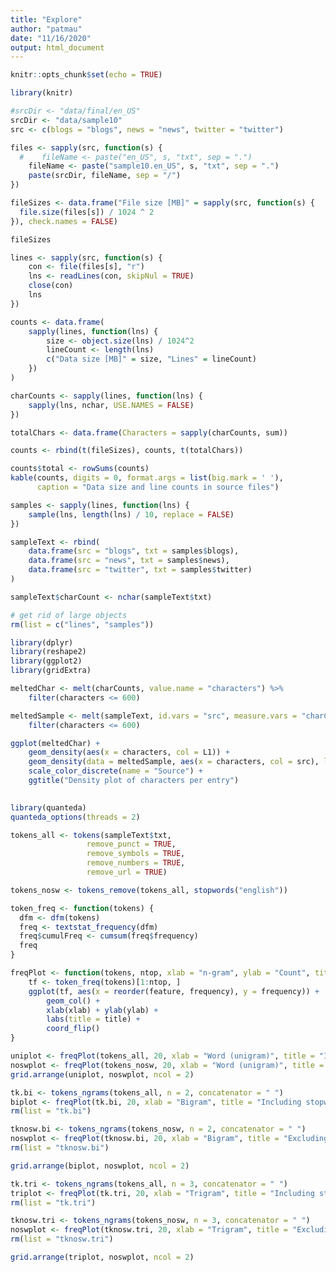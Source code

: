 ```yaml
---
title: "Explore"
author: "patmau"
date: "11/16/2020"
output: html_document
---
```


```r
knitr::opts_chunk$set(echo = TRUE)
```

```r
library(knitr)

#srcDir <- "data/final/en_US"
srcDir <- "data/sample10"
src <- c(blogs = "blogs", news = "news", twitter = "twitter")

files <- sapply(src, function(s) {
  #    fileName <- paste("en_US", s, "txt", sep = ".")
    fileName <- paste("sample10.en_US", s, "txt", sep = ".")
    paste(srcDir, fileName, sep = "/")
})

fileSizes <- data.frame("File size [MB]" = sapply(src, function(s) {
  file.size(files[s]) / 1024 ^ 2
}), check.names = FALSE)

fileSizes

lines <- sapply(src, function(s) {
    con <- file(files[s], "r")
    lns <- readLines(con, skipNul = TRUE)
    close(con)
    lns
})

counts <- data.frame(
    sapply(lines, function(lns) {
        size <- object.size(lns) / 1024^2
        lineCount <- length(lns)
        c("Data size [MB]" = size, "Lines" = lineCount)
    }) 
)

charCounts <- sapply(lines, function(lns) {
    sapply(lns, nchar, USE.NAMES = FALSE)
})

totalChars <- data.frame(Characters = sapply(charCounts, sum))

counts <- rbind(t(fileSizes), counts, t(totalChars))

counts$total <- rowSums(counts)
kable(counts, digits = 0, format.args = list(big.mark = ' '),
      caption = "Data size and line counts in source files")

```

```r

samples <- sapply(lines, function(lns) {
    sample(lns, length(lns) / 10, replace = FALSE)
})

sampleText <- rbind(
    data.frame(src = "blogs", txt = samples$blogs),
    data.frame(src = "news", txt = samples$news),
    data.frame(src = "twitter", txt = samples$twitter)
)

sampleText$charCount <- nchar(sampleText$txt)

# get rid of large objects
rm(list = c("lines", "samples"))

```

```r
library(dplyr)
library(reshape2)
library(ggplot2)
library(gridExtra)

meltedChar <- melt(charCounts, value.name = "characters") %>%
    filter(characters <= 600)

meltedSample <- melt(sampleText, id.vars = "src", measure.vars = "charCount", value.name = "characters") %>%
    filter(characters <= 600)

ggplot(meltedChar) +
    geom_density(aes(x = characters, col = L1)) +
    geom_density(data = meltedSample, aes(x = characters, col = src), linetype = 2) +
    scale_color_discrete(name = "Source") +
    ggtitle("Density plot of characters per entry")
  
```

```r
library(quanteda)
quanteda_options(threads = 2)

tokens_all <- tokens(sampleText$txt,
                 remove_punct = TRUE,
                 remove_symbols = TRUE,
                 remove_numbers = TRUE,
                 remove_url = TRUE)

tokens_nosw <- tokens_remove(tokens_all, stopwords("english"))
```

```r
token_freq <- function(tokens) {
  dfm <- dfm(tokens)
  freq <- textstat_frequency(dfm)
  freq$cumulFreq <- cumsum(freq$frequency)
  freq
}

freqPlot <- function(tokens, ntop, xlab = "n-gram", ylab = "Count", title = NULL) {
    tf <- token_freq(tokens)[1:ntop, ]
    ggplot(tf, aes(x = reorder(feature, frequency), y = frequency)) +
        geom_col() +
        xlab(xlab) + ylab(ylab) +
        labs(title = title) +
        coord_flip()
}
```

```r

uniplot <- freqPlot(tokens_all, 20, xlab = "Word (unigram)", title = "Including stopwords")
noswplot <- freqPlot(tokens_nosw, 20, xlab = "Word (unigram)", title = "Excluding stopwords")
grid.arrange(uniplot, noswplot, ncol = 2)

```

```r

tk.bi <- tokens_ngrams(tokens_all, n = 2, concatenator = " ")
biplot <- freqPlot(tk.bi, 20, xlab = "Bigram", title = "Including stopwords")
rm(list = "tk.bi")

tknosw.bi <- tokens_ngrams(tokens_nosw, n = 2, concatenator = " ")
noswplot <- freqPlot(tknosw.bi, 20, xlab = "Bigram", title = "Excluding stopwords")
rm(list = "tknosw.bi")

grid.arrange(biplot, noswplot, ncol = 2)
```

```r

tk.tri <- tokens_ngrams(tokens_all, n = 3, concatenator = " ")
triplot <- freqPlot(tk.tri, 20, xlab = "Trigram", title = "Including stopwords")
rm(list = "tk.tri")

tknosw.tri <- tokens_ngrams(tokens_nosw, n = 3, concatenator = " ")
noswplot <- freqPlot(tknosw.tri, 20, xlab = "Trigram", title = "Excluding stopwords")
rm(list = "tknosw.tri")

grid.arrange(triplot, noswplot, ncol = 2)

```
